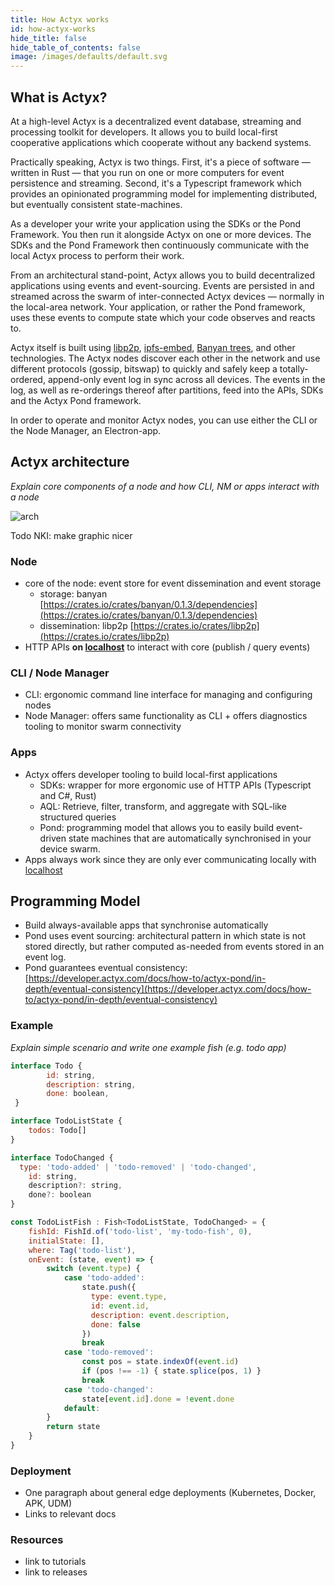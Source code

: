```yaml
---
title: How Actyx works
id: how-actyx-works
hide_title: false
hide_table_of_contents: false
image: /images/defaults/default.svg
---
```


## What is Actyx?

At a high-level Actyx is a decentralized event database, streaming and processing toolkit for developers.
It allows you to build local-first cooperative applications which cooperate without any backend systems.

Practically speaking, Actyx is two things.
First, it's a piece of software — written in Rust — that you run on one or more computers for event persistence and streaming.
Second, it's a Typescript framework which provides an opinionated programming model for implementing distributed, but eventually consistent state-machines.

As a developer your write your application using the SDKs or the Pond Framework.
You then run it alongside Actyx on one or more devices.
The SDKs and the Pond Framework then continuously communicate with the local Actyx process to perform their work.

From an architectural stand-point, Actyx allows you to build decentralized applications using events and event-sourcing.
Events are persisted in and streamed across the swarm of inter-connected Actyx devices — normally in the local-area network.
Your application, or rather the Pond framework, uses these events to compute state which your code observes and reacts to.

Actyx itself is built using [libp2p](https://github.com/libp2p), [ipfs-embed](https://github.com/ipfs-rust/ipfs-embed), 
[Banyan trees](https://github.com/Actyx/banyan), and other technologies.
The Actyx nodes discover each other in the network and use different protocols (gossip, bitswap) to quickly and safely 
keep a totally-ordered, append-only event log in sync across all devices.
The events in the log, as well as re-orderings thereof after partitions, feed into the APIs, SDKs and the Actyx Pond framework.

In order to operate and monitor Actyx nodes, you can use either the CLI or the Node Manager, an Electron-app.

## Actyx architecture

*Explain core components of a node and how CLI, NM or apps interact with a node*

![arch](../../static/images/conceptual/how-actyx-works/how-it-works.svg)

Todo NKI: make graphic nicer

### Node

- core of the node: event store for event dissemination and event storage
    - storage: banyan [https://crates.io/crates/banyan/0.1.3/dependencies](https://crates.io/crates/banyan/0.1.3/dependencies)
    - dissemination: libp2p [https://crates.io/crates/libp2p](https://crates.io/crates/libp2p)
- HTTP APIs **on [localhost](http://localhost)** to interact with core (publish / query events)

### CLI / Node Manager

- CLI: ergonomic command line interface for managing and configuring nodes
- Node Manager: offers same functionality as CLI + offers diagnostics tooling to monitor swarm connectivity

### Apps

- Actyx offers developer tooling to build local-first applications
    - SDKs: wrapper for more ergonomic use of HTTP APIs (Typescript and C#, Rust)
    - AQL: Retrieve, filter, transform, and aggregate with SQL-like structured queries
    - Pond:  programming model that allows you to easily build event-driven state machines that are automatically synchronised in your device swarm.
- Apps always work since they are only ever communicating locally with [localhost](http://localhost)

## Programming Model

- Build always-available apps that synchronise automatically
- Pond uses event sourcing: architectural pattern in which state is not stored directly, but rather computed as-needed from events stored in an event log.
- Pond guarantees eventual consistency: [https://developer.actyx.com/docs/how-to/actyx-pond/in-depth/eventual-consistency](https://developer.actyx.com/docs/how-to/actyx-pond/in-depth/eventual-consistency)

### Example

*Explain simple scenario and write one example fish (e.g. todo app)*

```jsx
interface Todo {
		id: string,
		description: string,
		done: boolean,
 }

interface TodoListState {
	todos: Todo[]
}

interface TodoChanged {
  type: 'todo-added' | 'todo-removed' | 'todo-changed',
	id: string,
	description?: string,
	done?: boolean
}

const TodoListFish : Fish<TodoListState, TodoChanged> = {
    fishId: FishId.of('todo-list', 'my-todo-fish', 0),
    initialState: [],
    where: Tag('todo-list'),
    onEvent: (state, event) => {
        switch (event.type) {
            case 'todo-added':
                state.push({
                  type: event.type,
                  id: event.id, 
                  description: event.description,
                  done: false
                })
                break
            case 'todo-removed':
                const pos = state.indexOf(event.id)
                if (pos !== -1) { state.splice(pos, 1) }
                break
            case 'todo-changed':
                state[event.id].done = !event.done
            default:
        }
        return state
    }
}
```

### Deployment

- One paragraph about general edge deployments (Kubernetes, Docker, APK, UDM)
- Links to relevant docs

### Resources

- link to tutorials
- link to releases
